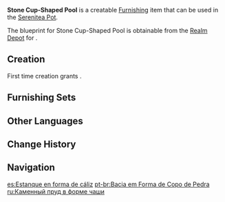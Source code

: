 {{Furnishing Infobox
|id             = 373119
|image          = Item Stone Cup-Shaped Pool.png
|category       = Landscape
|subcategory    = Item
|quality        = 3
|adeptal_energy = 60
|load           = 65
|reduced_load   = 47
|description    = A cup-shaped pool constructed from bright, clean stones.<br />It is said that these pools combine skilled craftsmanship with the blessings of the deaconesses to cause dirt in the water to settle into deposits, allowing people to enjoy clean water from the pool as and when they wish.
|blueprint      = Realm Depot
}}
'''Stone Cup-Shaped Pool''' is a creatable [[Furnishing]] item that can be used in the [[Serenitea Pot]].

The blueprint for Stone Cup-Shaped Pool is obtainable from the [[Realm Depot]] for {{Item|Realm Currency|24|x=160}}.

==Creation==
First time creation grants {{Item|Trust|24|x=60}}.
{{Recipe
|type = Creation
|time = 14h
|White Iron Chunk = 8
|sort = White Iron Chunk
}}

==Furnishing Sets==
{{Craft Usage}}

==Other Languages==
{{Other Languages
|default_hidden = 1
|en      = Stone Cup-Shaped Pool
|zhs     = 石制盏形水池
|zhs_rm  = Shízhì Zhǎnxíng Shuǐchí
|zht     = 石製盞形水池
|zht_rm  = Shízhì Zhǎnxíng Shuǐchí
|ja      = 石製のカップ型池
|ja_rm   = Sekisei no Kappu-gata Ike
|ko      = 잔 모양 석재 연못
|ko_rm   = Jan Moyang Seokjae Yeonmot
|es      = Estanque en forma de cáliz
|fr      = Bassin en pierre en forme de coupe
|ru      = Каменный пруд в форме чаши
|th      = สระน้ำทรงถ้วยหิน
|th_rm   = 
|vi      = Hồ Đá Hình Tròn
|de      = Becherförmiges Steinbecken
|id      = Kolam Air dari Batu
|pt      = Bacia em Forma de Copo de Pedra
|tr      = Yuvarlak Taş Çeşme
|it      = Fontanella a forma di coppa in pietra
}}

==Change History==
{{Change History|1.6}}

==Navigation==
{{Furnishing Navbox|exterior}}

[[es:Estanque en forma de cáliz]]
[[pt-br:Bacia em Forma de Copo de Pedra]]
[[ru:Каменный пруд в форме чаши]]